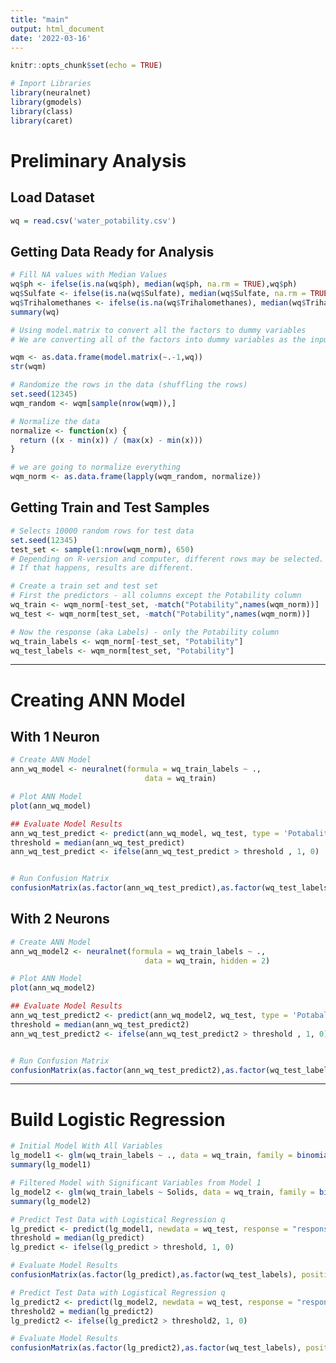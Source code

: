 ```yaml
---
title: "main"
output: html_document
date: '2022-03-16'
---
```


```r
knitr::opts_chunk$set(echo = TRUE)
```

```r
# Import Libraries
library(neuralnet)
library(gmodels)
library(class)
library(caret)
```

# Preliminary Analysis

## Load Dataset
```r
wq = read.csv('water_potability.csv')
```

## Getting Data Ready for Analysis

```r
# Fill NA values with Median Values
wq$ph <- ifelse(is.na(wq$ph), median(wq$ph, na.rm = TRUE),wq$ph)
wq$Sulfate <- ifelse(is.na(wq$Sulfate), median(wq$Sulfate, na.rm = TRUE),wq$Sulfate)
wq$Trihalomethanes <- ifelse(is.na(wq$Trihalomethanes), median(wq$Trihalomethanes, na.rm = TRUE),wq$Trihalomethanes)
summary(wq)

# Using model.matrix to convert all the factors to dummy variables
# We are converting all of the factors into dummy variables as the input into knn has to be numeric

wqm <- as.data.frame(model.matrix(~.-1,wq))
str(wqm)

# Randomize the rows in the data (shuffling the rows)
set.seed(12345)
wqm_random <- wqm[sample(nrow(wqm)),]

# Normalize the data
normalize <- function(x) {
  return ((x - min(x)) / (max(x) - min(x)))
}

# we are going to normalize everything 
wqm_norm <- as.data.frame(lapply(wqm_random, normalize))
```

## Getting Train and Test Samples

```r
# Selects 10000 random rows for test data
set.seed(12345)
test_set <- sample(1:nrow(wqm_norm), 650) 
# Depending on R-version and computer, different rows may be selected. 
# If that happens, results are different. 

# Create a train set and test set
# First the predictors - all columns except the Potability column
wq_train <- wqm_norm[-test_set, -match("Potability",names(wqm_norm))]
wq_test <- wqm_norm[test_set, -match("Potability",names(wqm_norm))]

# Now the response (aka Labels) - only the Potability column
wq_train_labels <- wqm_norm[-test_set, "Potability"]
wq_test_labels <- wqm_norm[test_set, "Potability"]
```

------------------------------------------------------------------------

# Creating ANN Model

## With 1 Neuron

```r
# Create ANN Model
ann_wq_model <- neuralnet(formula = wq_train_labels ~ .,
                              data = wq_train)

# Plot ANN Model
plot(ann_wq_model)
```

```r
## Evaluate Model Results
ann_wq_test_predict <- predict(ann_wq_model, wq_test, type = 'Potabality')
threshold = median(ann_wq_test_predict)
ann_wq_test_predict <- ifelse(ann_wq_test_predict > threshold , 1, 0)


# Run Confusion Matrix
confusionMatrix(as.factor(ann_wq_test_predict),as.factor(wq_test_labels), positive = "1")
```

## With 2 Neurons

```r
# Create ANN Model
ann_wq_model2 <- neuralnet(formula = wq_train_labels ~ .,
                              data = wq_train, hidden = 2)

# Plot ANN Model
plot(ann_wq_model2)
```

```r
## Evaluate Model Results
ann_wq_test_predict2 <- predict(ann_wq_model2, wq_test, type = 'Potabality')
threshold = median(ann_wq_test_predict2)
ann_wq_test_predict2 <- ifelse(ann_wq_test_predict2 > threshold , 1, 0)


# Run Confusion Matrix
confusionMatrix(as.factor(ann_wq_test_predict2),as.factor(wq_test_labels), positive = "1")
```

------------------------------------------------------------------------

# Build Logistic Regression

```r
# Initial Model With All Variables
lg_model1 <- glm(wq_train_labels ~ ., data = wq_train, family = binomial(link='logit'))
summary(lg_model1)
```

```r
# Filtered Model with Significant Variables from Model 1
lg_model2 <- glm(wq_train_labels ~ Solids, data = wq_train, family = binomial(link='logit'))
summary(lg_model2)
```

```r
# Predict Test Data with Logistical Regression q
lg_predict <- predict(lg_model1, newdata = wq_test, response = "response")
threshold = median(lg_predict)
lg_predict <- ifelse(lg_predict > threshold, 1, 0)

# Evaluate Model Results
confusionMatrix(as.factor(lg_predict),as.factor(wq_test_labels), positive = "1")
```

```r
# Predict Test Data with Logistical Regression q
lg_predict2 <- predict(lg_model2, newdata = wq_test, response = "response")
threshold2 = median(lg_predict2)
lg_predict2 <- ifelse(lg_predict2 > threshold2, 1, 0)

# Evaluate Model Results
confusionMatrix(as.factor(lg_predict2),as.factor(wq_test_labels), positive = "1")
```